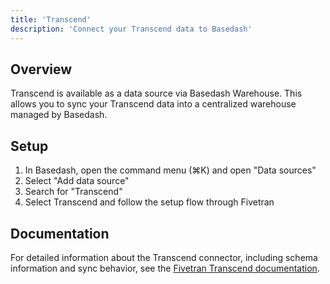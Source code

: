 ```yaml
---
title: 'Transcend'
description: 'Connect your Transcend data to Basedash'
---
```


## Overview

Transcend is available as a data source via Basedash Warehouse. This allows you to sync your Transcend data into a centralized warehouse managed by Basedash.

## Setup

1. In Basedash, open the command menu (⌘K) and open "Data sources"
2. Select "Add data source"
3. Search for "Transcend"
4. Select Transcend and follow the setup flow through Fivetran

## Documentation

For detailed information about the Transcend connector, including schema information and sync behavior, see the [Fivetran Transcend documentation](https://fivetran.com/docs/connectors/applications/transcend).
